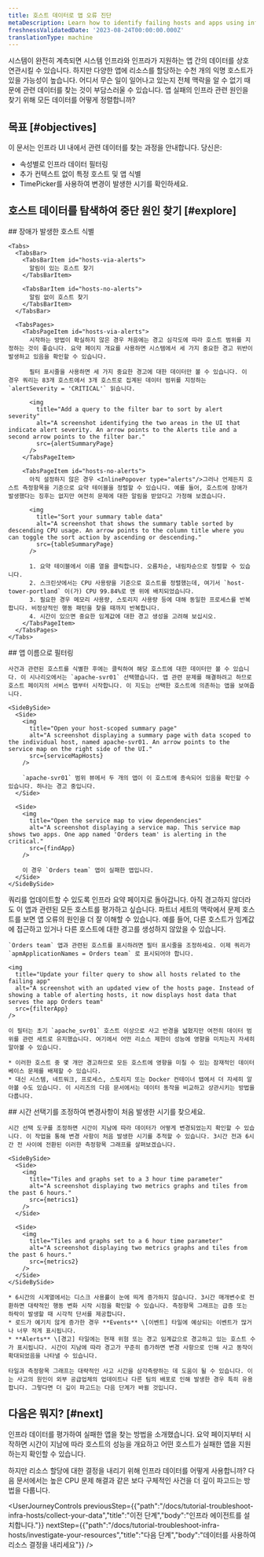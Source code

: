 ```yaml
---
title: 호스트 데이터로 앱 오류 진단
metaDescription: Learn how to identify failing hosts and apps using infrastructure data.
freshnessValidatedDate: '2023-08-24T00:00:00.000Z'
translationType: machine
---
```











시스템이 완전히 계측되면 시스템 인프라와 인프라가 지원하는 앱 간의 데이터를 상호 연관시킬 수 있습니다. 하지만 다양한 앱에 리소스를 할당하는 수천 개의 익명 호스트가 있을 가능성이 높습니다. 어디서 무슨 일이 일어나고 있는지 전체 맥락을 알 수 없기 때문에 관련 데이터를 찾는 것이 부담스러울 수 있습니다. 앱 실패의 인프라 관련 원인을 찾기 위해 모든 데이터를 어떻게 정렬합니까?

## 목표 [#objectives]

이 문서는 인프라 UI 내에서 관련 데이터를 찾는 과정을 안내합니다. 당신은:

* 속성별로 인프라 데이터 필터링
* 추가 컨텍스트 없이 특정 호스트 및 앱 식별
* TimePicker를 사용하여 변경이 발생한 시기를 확인하세요.

## 호스트 데이터를 탐색하여 중단 원인 찾기 [#explore]

<Steps>
  <Step>
    ## 장애가 발생한 호스트 식별

    <Tabs>
      <TabsBar>
        <TabsBarItem id="hosts-via-alerts">
          알림이 있는 호스트 찾기
        </TabsBarItem>

        <TabsBarItem id="hosts-no-alerts">
          알림 없이 호스트 찾기
        </TabsBarItem>
      </TabsBar>

      <TabsPages>
        <TabsPageItem id="hosts-via-alerts">
          시작하는 방법이 확실하지 않은 경우 처음에는 경고 심각도에 따라 호스트 범위를 지정하는 것이 좋습니다. 요약 페이지 개요를 사용하면 시스템에서 세 가지 중요한 경고 위반이 발생하고 있음을 확인할 수 있습니다.

          필터 표시줄을 사용하면 세 가지 중요한 경고에 대한 데이터만 볼 수 있습니다. 이 경우 쿼리는 83개 호스트에서 3개 호스트로 집계된 데이터 범위를 지정하는 `alertSeverity = 'CRITICAL'` 읽습니다.

          <img
            title="Add a query to the filter bar to sort by alert severity"
            alt="A screenshot identifying the two areas in the UI that indicate alert severity. An arrow points to the Alerts tile and a second arrow points to the filter bar."
            src={alertSummaryPage}
          />
        </TabsPageItem>

        <TabsPageItem id="hosts-no-alerts">
          아직 설정하지 않은 경우 <InlinePopover type="alerts"/>그러나 언제든지 호스트 측정항목을 기준으로 요약 테이블을 정렬할 수 있습니다. 예를 들어, 호스트에 장애가 발생했다는 징후는 없지만 여전히 문제에 대한 알림을 받았다고 가정해 보겠습니다.

          <img
            title="Sort your summary table data"
            alt="A screenshot that shows the summary table sorted by descending CPU usage. An arrow points to the column title where you can toggle the sort action by ascending or descending."
            src={tableSummaryPage}
          />

          1. 요약 테이블에서 이름 열을 클릭합니다. 오름차순, 내림차순으로 정렬할 수 있습니다.
          2. 스크린샷에서는 CPU 사용량을 기준으로 호스트를 정렬했는데, 여기서 `host-tower-portland` 이(가) CPU 99.84%로 맨 위에 배치되었습니다.
          3. 필요한 경우 메모리 사용량, 스토리지 사용량 등에 대해 동일한 프로세스를 반복합니다. 비정상적인 행동 패턴을 찾을 때까지 반복합니다.
          4. 시간이 있으면 중요한 임계값에 대한 경고 생성을 고려해 보십시오.
        </TabsPageItem>
      </TabsPages>
    </Tabs>
  </Step>

  <Step>
    ## 앱 이름으로 필터링

    사건과 관련된 호스트를 식별한 후에는 클릭하여 해당 호스트에 대한 데이터만 볼 수 있습니다. 이 시나리오에서는 `apache-svr01` 선택했습니다. 앱 관련 문제를 해결하려고 하므로 호스트 페이지의 서비스 맵부터 시작합니다. 이 지도는 선택한 호스트에 의존하는 앱을 보여줍니다.

    <SideBySide>
      <Side>
        <img
          title="Open your host-scoped summary page"
          alt="A screenshot displaying a summary page with data scoped to the individual host, named apache-svr01. An arrow points to the service map on the right side of the UI."
          src={serviceMapHosts}
        />

        `apache-svr01` 범위 뷰에서 두 개의 앱이 이 호스트에 종속되어 있음을 확인할 수 있습니다. 하나는 경고 중입니다.
      </Side>

      <Side>
        <img
          title="Open the service map to view dependencies"
          alt="A screenshot displaying a service map. This service map shows two apps. One app named 'Orders team' is alerting in the critical."
          src={findApp}
        />

        이 경우 `Orders team` 앱이 실패한 앱입니다.
      </Side>
    </SideBySide>
  </Step>

  <Step>
    쿼리를 업데이트할 수 있도록 인프라 요약 페이지로 돌아갑니다. 아직 경고하지 않더라도 이 앱과 관련된 모든 호스트를 평가하고 싶습니다. 파트너 세트의 맥락에서 문제 호스트를 보면 앱 오류의 원인을 더 잘 이해할 수 있습니다. 예를 들어, 다른 호스트가 임계값에 접근하고 있거나 다른 호스트에 대한 경고를 생성하지 않았을 수 있습니다.

    `Orders team` 앱과 관련된 호스트를 표시하려면 필터 표시줄을 조정하세요. 이제 쿼리가 `apmApplicationNames = Orders team` 로 표시되어야 합니다.

    <img
      title="Update your filter query to show all hosts related to the failing app"
      alt="A screenshot with an updated view of the hosts page. Instead of showing a table of alerting hosts, it now displays host data that serves the app Orders team"
      src={filterApp}
    />

    이 필터는 초기 `apache_svr01` 호스트 이상으로 사고 반경을 넓혔지만 여전히 데이터 범위를 관련 세트로 유지했습니다. 여기에서 어떤 리소스 제한이 성능에 영향을 미치는지 자세히 알아볼 수 있습니다.

    * 이러한 호스트 중 몇 개만 경고하므로 모든 호스트에 영향을 미칠 수 있는 잠재적인 데이터베이스 문제를 배제할 수 있습니다.
    * 대신 시스템, 네트워크, 프로세스, 스토리지 또는 Docker 컨테이너 탭에서 더 자세히 알아볼 수도 있습니다. 이 시리즈의 다음 문서에서는 데이터 동작을 비교하고 상관시키는 방법을 다룹니다.
  </Step>

  <Step>
    ## 시간 선택기를 조정하여 변경사항이 처음 발생한 시기를 찾으세요.

    시간 선택 도구를 조정하면 시간이 지남에 따라 데이터가 어떻게 변경되었는지 확인할 수 있습니다. 이 작업을 통해 변경 사항이 처음 발생한 시기를 추적할 수 있습니다. 3시간 전과 6시간 전 사이에 전환된 이러한 측정항목 그래프를 살펴보겠습니다.

    <SideBySide>
      <Side>
        <img
          title="Tiles and graphs set to a 3 hour time parameter"
          alt="A screenshot displaying two metrics graphs and tiles from the past 6 hours."
          src={metrics1}
        />
      </Side>

      <Side>
        <img
          title="Tiles and graphs set to a 6 hour time parameter"
          alt="A screenshot displaying two metrics graphs and tiles from the past 6 hours."
          src={metrics2}
        />
      </Side>
    </SideBySide>

    * 6시간의 시계열에서는 디스크 사용률이 눈에 띄게 증가하지 않습니다. 3시간 매개변수로 전환하면 대략적인 행동 변화 시작 시점을 확인할 수 있습니다. 측정항목 그래프는 급증 또는 하락이 발생할 때 시각적 단서를 제공합니다.
    * 로드가 예기치 않게 증가한 경우 **Events** \[이벤트] 타일에 예상되는 이벤트가 많거나 너무 적게 표시됩니다.
    * **Alerts** \[경고] 타일에는 현재 위험 또는 경고 임계값으로 경고하고 있는 호스트 수가 표시됩니다. 시간이 지남에 따라 경고가 꾸준히 증가하면 변경 사항으로 인해 사고 동작이 확대되었음을 나타낼 수 있습니다.

    타일과 측정항목 그래프는 대략적인 사고 시간을 삼각측량하는 데 도움이 될 수 있습니다. 이는 사고의 원인이 외부 공급업체의 업데이트나 다른 팀의 배포로 인해 발생한 경우 특히 유용합니다. 그렇다면 더 깊이 파고드는 다음 단계가 바뀔 것입니다.
  </Step>
</Steps>

## 다음은 뭐지? [#next]

인프라 데이터를 평가하여 실패한 앱을 찾는 방법을 소개했습니다. 요약 페이지부터 시작하면 시간이 지남에 따라 호스트의 성능을 개요하고 어떤 호스트가 실패한 앱을 지원하는지 확인할 수 있습니다.

하지만 리소스 할당에 대한 결정을 내리기 위해 인프라 데이터를 어떻게 사용합니까? 다음 문서에서는 높은 CPU 문제 해결과 같은 보다 구체적인 사건을 더 깊이 파고드는 방법을 다룹니다.

<UserJourneyControls
  previousStep={{"path":"/docs/tutorial-troubleshoot-infra-hosts/collect-your-data","title":"이전 단계","body":"인프라 에이전트를 설치합니다."}}
  nextStep={{"path":"/docs/tutorial-troubleshoot-infra-hosts/investigate-your-resources","title":"다음 단계","body":"데이터를 사용하여 리소스 결정을 내리세요"}}
/>
